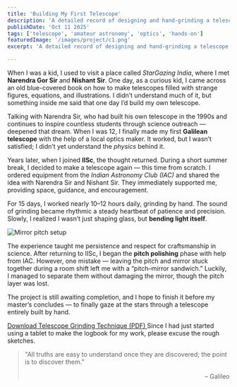 ```yaml
---
title: 'Building My First Telescope'
description: 'A detailed record of designing and hand-grinding a telescope mirror'
publishDate: 'Oct 11 2025'
tags: ['telescope', 'amateur astronomy', 'optics', 'hands-on']
featuredImage: '/images/project/c1.png'
excerpt: 'A detailed record of designing and hand-grinding a telescope mirror.'

---
```


When I was a kid, I used to visit a place called *StarGazing India*, where I met **Narendra Gor Sir** and **Nishant Sir**. One day, as a curious kid, I came across an old blue-covered book on how to make telescopes filled with strange figures, equations, and illustrations. I didn’t understand much of it, but something inside me said that one day I’d build my own telescope.

Talking with Narendra Sir, who had built his own telescope in the 1990s and continues to inspire countless students through science outreach — deepened that dream. When I was 12, I finally made my first **Galilean telescope** with the help of a local optics maker. It worked, but I wasn’t satisfied; I didn’t yet understand the *physics* behind it.

Years later, when I joined **IISc**, the thought returned. During a short summer break, I decided to make a telescope again — this time from scratch. I ordered equipment from the *Indian Astronomy Club (IAC)* and shared the idea with Narendra Sir and Nishant Sir. They immediately supported me, providing space, guidance, and encouragement.  

For 15 days, I worked nearly 10–12 hours daily, grinding by hand. The sound of grinding became rhythmic a steady heartbeat of patience and precision. Slowly, I realized I wasn’t just shaping glass, but **bending light itself**.

![Mirror pitch setup](/images/project/pitch.jpeg)

The experience taught me persistence and respect for craftsmanship in science. After returning to IISc, I began the **pitch polishing** phase with help from IAC. However, one mistake — leaving the pitch and mirror stuck together during a room shift left me with a “pitch–mirror sandwich.” Luckily, I managed to separate them without damaging the mirror, though the pitch layer was lost.  

The project is still awaiting completion, and I hope to finish it before my master’s concludes — to finally gaze at the stars through a telescope entirely built by hand.

<a href="/images/project/Telescope_Grinding_Technique.pdf" class="button-small" target="_blank" rel="noopener noreferrer">
  Download Telescope Grinding Technique (PDF)
</a>
Since I had just started using a tablet to make the logbook for my work, please excuse the rough sketches.
<br/>


<blockquote class="clean-quote">
  "All truths are easy to understand once they are discovered; the point is to discover them."
  <p style="text-align: right; font-style: normal; margin-top: 1rem;">– Galileo</p>
</blockquote>
